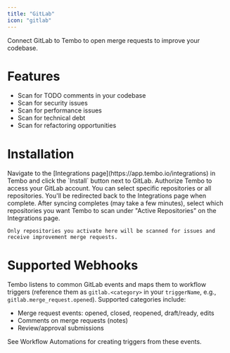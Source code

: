 ```yaml
---
title: "GitLab"
icon: "gitlab"
---
```



Connect GitLab to Tembo to open merge requests to improve your codebase.

# Features

- Scan for TODO comments in your codebase
- Scan for security issues
- Scan for performance issues
- Scan for technical debt
- Scan for refactoring opportunities

# Installation

<Steps>
  <Step title="Install">
    Navigate to the [Integrations page](https://app.tembo.io/integrations) in Tembo and click the `Install` button next to GitLab.
  </Step>
  <Step title="Authorize">
    Authorize Tembo to access your GitLab account. You can select specific repositories or all repositories. You'll be redirected back to the Integrations page when complete.
  </Step>
  <Step title="Activate Repositories">
    After syncing completes (may take a few minutes), select which repositories you want Tembo to scan under "Active Repositories" on the Integrations page.
    
    Only repositories you activate here will be scanned for issues and receive improvement merge requests.
  </Step>
</Steps>

# Supported Webhooks

Tembo listens to common GitLab events and maps them to workflow triggers (reference them as `gitlab.<category>` in your `triggerName`, e.g., `gitlab.merge_request.opened`). Supported categories include:

- Merge request events: opened, closed, reopened, draft/ready, edits
- Comments on merge requests (notes)
- Review/approval submissions

See Workflow Automations for creating triggers from these events.
